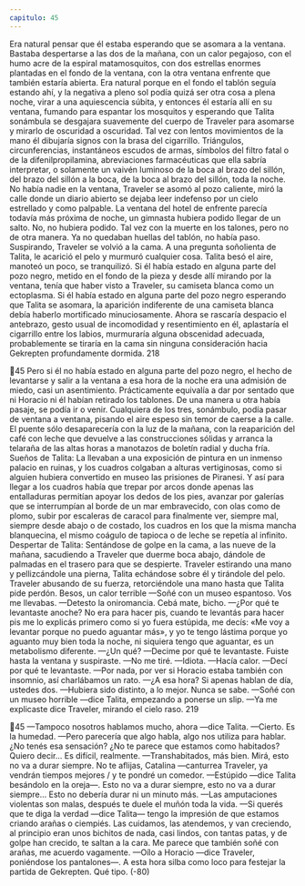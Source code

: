 ```yaml
---
capitulo: 45
---
```


Era natural pensar que él estaba esperando que se asomara a la ventana.
Bastaba despertarse a las dos de la mañana, con un calor pegajoso, con el humo
acre de la espiral matamosquitos, con dos estrellas enormes plantadas en el
fondo de la ventana, con la otra ventana enfrente que también estaría abierta.
Era natural porque en el fondo el tablón seguía estando ahí, y la negativa a
pleno sol podía quizá ser otra cosa a plena noche, virar a una aquiescencia súbita,
y entonces él estaría allí en su ventana, fumando para espantar los mosquitos y
esperando que Talita sonámbula se desgajara suavemente del cuerpo de Traveler
para asomarse y mirarlo de oscuridad a oscuridad. Tal vez con lentos
movimientos de la mano él dibujaría signos con la brasa del cigarrillo.
Triángulos, circunferencias, instantáneos escudos de armas, símbolos del filtro
fatal o de la difenilpropilamina, abreviaciones farmacéuticas que ella sabría
interpretar, o solamente un vaivén luminoso de la boca al brazo del sillón, del
brazo del sillón a la boca, de la boca al brazo del sillón, toda la noche.
No había nadie en la ventana, Traveler se asomó al pozo caliente, miró la calle
donde un diario abierto se dejaba leer indefenso por un cielo estrellado y como
palpable. La ventana del hotel de enfrente parecía todavía más próxima de
noche, un gimnasta hubiera podido llegar de un salto. No, no hubiera podido.
Tal vez con la muerte en los talones, pero no de otra manera. Ya no quedaban
huellas del tablón, no había paso.
Suspirando, Traveler se volvió a la cama. A una pregunta soñolienta de Talita,
le acarició el pelo y murmuró cualquier cosa. Talita besó el aire, manoteó un
poco, se tranquilizó.
Si él había estado en alguna parte del pozo negro, metido en el fondo de la
pieza y desde allí mirando por la ventana, tenía que haber visto a Traveler, su
camiseta blanca como un ectoplasma. Si él había estado en alguna parte del pozo
negro esperando que Talita se asomara, la aparición indiferente de una camiseta
blanca debía haberlo mortificado minuciosamente. Ahora se rascaría despacio el
antebrazo, gesto usual de incomodidad y resentimiento en él, aplastaría el
cigarrillo entre los labios, murmuraría alguna obscenidad adecuada,
probablemente se tiraría en la cama sin ninguna consideración hacia Gekrepten
profundamente dormida.
218

45
Pero si él no había estado en alguna parte del pozo negro, el hecho de
levantarse y salir a la ventana a esa hora de la noche era una admisión de miedo,
casi un asentimiento. Prácticamente equivalía a dar por sentado que ni Horacio
ni él habían retirado los tablones. De una manera u otra había pasaje, se podía ir
o venir. Cualquiera de los tres, sonámbulo, podía pasar de ventana a ventana,
pisando el aire espeso sin temor de caerse a la calle. El puente sólo desaparecería
con la luz de la mañana, con la reaparición del café con leche que devuelve a las
construcciones sólidas y arranca la telaraña de las altas horas a manotazos de
boletín radial y ducha fría.
Sueños de Talita: La llevaban a una exposición de pintura en un inmenso
palacio en ruinas, y los cuadros colgaban a alturas vertiginosas, como si alguien
hubiera convertido en museo las prisiones de Piranesi. Y así para llegar a los
cuadros había que trepar por arcos donde apenas las entalladuras permitían
apoyar los dedos de los pies, avanzar por galerías que se interrumpían al borde
de un mar embravecido, con olas como de plomo, subir por escaleras de caracol
para finalmente ver, siempre mal, siempre desde abajo o de costado, los cuadros
en los que la misma mancha blanquecina, el mismo coágulo de tapioca o de leche
se repetía al infinito.
Despertar de Talita: Sentándose de golpe en la cama, a las nueve de la
mañana, sacudiendo a Traveler que duerme boca abajo, dándole de palmadas en
el trasero para que se despierte. Traveler estirando una mano y pellizcándole una
pierna, Talita echándose sobre él y tirándole del pelo. Traveler abusando de su
fuerza, retorciéndole una mano hasta que Talita pide perdón. Besos, un calor
terrible
—Soñé con un museo espantoso. Vos me llevabas.
—Detesto la oniromancia. Cebá mate, bicho.
—¿Por qué te levantaste anoche? No era para hacer pis, cuando te levantás
para hacer pis me lo explicás primero como si yo fuera estúpida, me decís: «Me
voy a levantar porque no puedo aguantar más», y yo te tengo lástima porque yo
aguanto muy bien toda la noche, ni siquiera tengo que aguantar, es un
metabolismo diferente.
—¿Un qué?
—Decime por qué te levantaste. Fuiste hasta la ventana y suspiraste.
—No me tiré.
—Idiota. —Hacía calor.
—Decí por qué te levantaste.
—Por nada, por ver si Horacio estaba también con insomnio, así charlábamos
un rato.
—¿A esa hora? Si apenas hablan de día, ustedes dos.
—Hubiera sido distinto, a lo mejor. Nunca se sabe.
—Soñé con un museo horrible —dice Talita, empezando a ponerse un slip.
—Ya me explicaste dice Traveler, mirando el cielo raso.
219

45
—Tampoco nosotros hablamos mucho, ahora —dice Talita.
—Cierto. Es la humedad.
—Pero parecería que algo habla, algo nos utiliza para hablar. ¿No tenés esa
sensación? ¿No te parece que estamos como habitados? Quiero decir... Es difícil,
realmente.
—Transhabitados, más bien. Mirá, esto no va a durar siempre. No te aflijas,
Catalina —canturrea Traveler, ya vendrán tiempos mejores / y te pondré un comedor.
—Estúpido —dice Talita besándolo en la oreja—. Esto no va a durar siempre,
esto no va a durar siempre... Esto no debería durar ni un minuto más.
—Las amputaciones violentas son malas, después te duele el muñón toda la
vida.
—Si querés que te diga la verdad —dice Talita— tengo la impresión de que
estamos criando arañas o ciempiés. Las cuidamos, las atendemos, y van
creciendo, al principio eran unos bichitos de nada, casi lindos, con tantas patas, y
de golpe han crecido, te saltan a la cara. Me parece que también soñé con arañas,
me acuerdo vagamente.
—Oílo a Horacio —dice Traveler, poniéndose los pantalones—. A esta hora
silba como loco para festejar la partida de Gekrepten. Qué tipo.
(-80)
